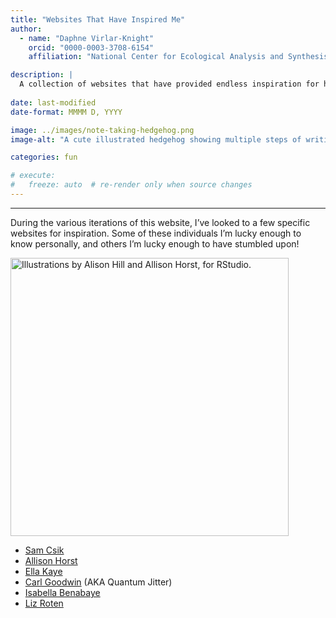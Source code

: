 ```yaml
---
title: "Websites That Have Inspired Me"
author: 
  - name: "Daphne Virlar-Knight"
    orcid: "0000-0003-3708-6154"
    affiliation: "National Center for Ecological Analysis and Synthesis"

description: |
  A collection of websites that have provided endless inspiration for how to design my own site.
  
date: last-modified
date-format: MMMM D, YYYY

image: ../images/note-taking-hedgehog.png
image-alt: "A cute illustrated hedgehog showing multiple steps of writing, editing, and iterating on a notebook."

categories: fun

# execute:
#   freeze: auto  # re-render only when source changes
---
```


------------------------------------------------------------------------

During the various iterations of this website, I've looked to a few specific websites for inspiration. Some of these individuals I'm lucky enough to know personally, and others I'm lucky enough to have stumbled upon!

::: {.column-margin}
[![*Illustrations by Alison Hill and Allison Horst, for RStudio.*](/images/note-taking-hedgehog.png){fig-alt="A cute illustrated hedgehog showing multiple steps of writing, editing, and iterating on a notebook." fig-align="center" width="445"}](https://allisonhorst.com/horst-hill-collaborations)
:::

-   [Sam Csik](https://samanthacsik.github.io/)
-   [Allison Horst](https://allisonhorst.github.io/)
-   [Ella Kaye](https://ellakaye.co.uk/)
-   [Carl Goodwin](https://www.quantumjitter.com/) (AKA Quantum Jitter)
-   [Isabella Benabaye](https://isabella-b.com/)
-   [Liz Roten](https://www.lizroten.com/)
